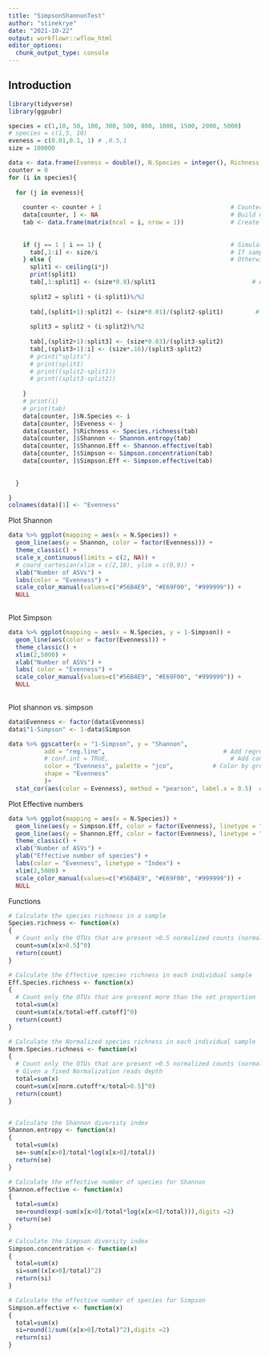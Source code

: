 ```yaml
---
title: "SimpsonShannonTest"
author: "stinekrye"
date: "2021-10-22"
output: workflowr::wflow_html
editor_options:
  chunk_output_type: console
---
```


## Introduction

```r
library(tidyverse)
library(ggpubr)
```



```r
species = c(1,10, 50, 100, 300, 500, 800, 1000, 1500, 2000, 5000)
# species = c(1,5, 10)
eveness = c(0.01,0.1, 1) # ,0.5,1
size = 100000
```

```r
data <- data.frame(Eveness = double(), N.Species = integer(), Richness = integer(), Shannon = double(), Shannon.Eff = double(), Simpson = double(), Simpson.Eff = double())
counter = 0
for (i in species){
  
  for (j in eveness){
    
    counter <- counter + 1                                    # Counter used to build rows
    data[counter, ] <- NA                                     # Build new row
    tab <- data.frame(matrix(ncol = i, nrow = 1))             # Create table used to simulate sample
    
    
    if (j == 1 | i == 1) {                                    # Simulate sample
      tab[,1:i] <- size/i                                     # If sample size is 1 or eveness is one we distribute the counts evenly
    } else {                                                  # Otherwise we make an uneven distributen
      split1 <- ceiling(i*j)                                            
      print(split1)
      tab[,1:split1] <- (size*0.8)/split1                           # Assign 80 % of the counts to the eveness percentage
      
      split2 = split1 + (i-split1)%/%2
      
      tab[,(split1+1):split2] <- (size*0.01)/(split2-split1)         # Assign 20 % of the counts to the rest
      
      split3 = split2 + (i-split2)%/%2
      
      tab[,(split2+1):split3] <- (size*0.03)/(split3-split2)
      tab[,(split3+1):i] <- (size*.16)/(split3-split2)
      # print("splits")
      # print(split1)
      # print((split2-split1))
      # print((split3-split2))
      
    }
    # print(i)
    # print(tab)
    data[counter, ]$N.Species <- i
    data[counter, ]$Eveness <- j
    data[counter, ]$Richness <- Species.richness(tab)
    data[counter, ]$Shannon <- Shannon.entropy(tab)
    data[counter, ]$Shannon.Eff <- Shannon.effective(tab)
    data[counter, ]$Simpson <- Simpson.concentration(tab)
    data[counter, ]$Simpson.Eff <- Simpson.effective(tab)
    
    
  }

}
colnames(data)[1] <- "Evenness"
```


Plot Shannon

```r

data %>% ggplot(mapping = aes(x = N.Species)) +
  geom_line(aes(y = Shannon, color = factor(Evenness))) +
  theme_classic() +
  scale_x_continuous(limits = c(2, NA)) +
  # coord_cartesian(xlim = c(2,10), ylim = c(0,9)) +
  xlab("Number of ASVs") +
  labs(color = "Evenness") +
  scale_color_manual(values=c("#56B4E9", "#E69F00", "#999999")) +
  NULL
  
```


Plot Simpson
```r
data %>% ggplot(mapping = aes(x = N.Species, y = 1-Simpson)) +
  geom_line(aes(color = factor(Evenness))) +
  theme_classic() +
  xlim(2,5000) +
  xlab("Number of ASVs") +
  labs( color = "Evenness") +
  scale_color_manual(values=c("#56B4E9", "#E69F00", "#999999")) +
  NULL
  
```


Plot shannon vs. simpson
```r
data$Evenness <- factor(data$Evenness)
data$"1-Simpson" <- 1-data$Simpson

data %>% ggscatter(x = "1-Simpson", y = "Shannon",
          add = "reg.line",                                 # Add regression line
          # conf.int = TRUE,                                  # Add confidence interval
          color = "Evenness", palette = "jco",           # Color by groups "cyl"
          shape = "Evenness"
          )+
  stat_cor(aes(color = Evenness), method = "pearson", label.x = 0.5)  # Add correlation coefficient
```



Plot Effective numbers

```r
data %>% ggplot(mapping = aes(x = N.Species)) +
  geom_line(aes(y = Simpson.Eff, color = factor(Evenness), linetype = "Simpson.Eff"), size = 1) +
  geom_line(aes(y = Shannon.Eff, color = factor(Evenness), linetype = "Shannon.Eff"), size = 1) +
  theme_classic() +
  xlab("Number of ASVs") +
  ylab("Effective number of species") +
  labs(color = "Evenness", linetype = "Index") +
  xlim(2,5000) +
  scale_color_manual(values=c("#56B4E9", "#E69F00", "#999999")) +
  NULL
```

Functions


```r
# Calculate the species richness in a sample
Species.richness <- function(x)
{
  # Count only the OTUs that are present >0.5 normalized counts (normalization produces real values for counts)
  count=sum(x[x>0.5]^0)
  return(count)
}

# Calculate the Effective species richness in each individual sample
Eff.Species.richness <- function(x)
{
  # Count only the OTUs that are present more than the set proportion
  total=sum(x)
  count=sum(x[x/total>eff.cutoff]^0)
  return(count)
}

# Calculate the Normalized species richness in each individual sample
Norm.Species.richness <- function(x)
{
  # Count only the OTUs that are present >0.5 normalized counts (normalization produces real values for counts)
  # Given a fixed Normalization reads depth
  total=sum(x)
  count=sum(x[norm.cutoff*x/total>0.5]^0)
  return(count)
}


# Calculate the Shannon diversity index
Shannon.entropy <- function(x)
{
  total=sum(x)
  se=-sum(x[x>0]/total*log(x[x>0]/total))
  return(se)
}

# Calculate the effective number of species for Shannon
Shannon.effective <- function(x)
{
  total=sum(x)
  se=round(exp(-sum(x[x>0]/total*log(x[x>0]/total))),digits =2)
  return(se)
}

# Calculate the Simpson diversity index
Simpson.concentration <- function(x)
{
  total=sum(x)
  si=sum((x[x>0]/total)^2)
  return(si)
}

# Calculate the effective number of species for Simpson
Simpson.effective <- function(x)
{
  total=sum(x)
  si=round(1/sum((x[x>0]/total)^2),digits =2)
  return(si)
}
```

